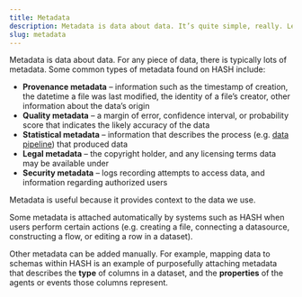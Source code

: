 ```yaml
---
title: Metadata
description: Metadata is data about data. It’s quite simple, really. Learn more about how it’s used within.
slug: metadata
---
```


Metadata is data about data. For any piece of data, there is typically lots of metadata. Some common types of metadata found on HASH include:

*   **Provenance metadata** – information such as the timestamp of creation, the datetime a file was last modified, the identity of a file’s creator, other information about the data’s origin
*   **Quality metadata** – a margin of error, confidence interval, or probability score that indicates the likely accuracy of the data
*   **Statistical metadata** – information that describes the process (e.g. [data pipeline](https://hash.ai/wiki/data-pipelines)) that produced data
*   **Legal metadata** – the copyright holder, and any licensing terms data may be available under
*   **Security metadata** – logs recording attempts to access data, and information regarding authorized users

Metadata is useful because it provides context to the data we use.

Some metadata is attached automatically by systems such as HASH when users perform certain actions (e.g. creating a file, connecting a datasource, constructing a flow, or editing a row in a dataset).

Other metadata can be added manually. For example, mapping data to schemas within HASH is an example of purposefully attaching metadata that describes the **type** of columns in a dataset, and the **properties** of the agents or events those columns represent.
